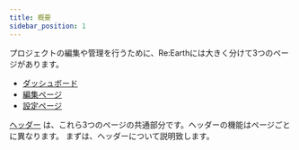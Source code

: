 ```yaml
---
title: 概要
sidebar_position: 1
---
```


プロジェクトの編集や管理を行うために、Re:Earthには大きく分けて3つのページがあります。
- [ダッシュボード]( /user-manual/1.0/getting-started/understanding-reearth-ui/Dashboard)
- [編集ページ]( /user-manual/1.0/getting-started/understanding-reearth-ui/editor)
- [設定ページ]( /user-manual/1.0/getting-started/understanding-reearth-ui/setting-page)

[ヘッダー](/user-manual/1.0/getting-started/understanding-reearth-ui/header) は、これら3つのページの共通部分です。ヘッダーの機能はページごとに異なります。
まずは、ヘッダーについて説明致します。
